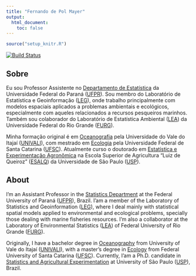 ```yaml
---
title: "Fernando de Pol Mayer"
output:
  html_document:
    toc: false
---
```


```r
source("setup_knitr.R")
```

[![Build Status](https://travis-ci.org/fernandomayer/fernandomayer.github.io.svg)](https://travis-ci.org/fernandomayer/fernandomayer.github.io)

## Sobre

Eu sou Professor Assistente no [Departamento de Estatística][1] da
Universidade Federal do Paraná ([UFPR][2]). Sou membro do Laboratório de
Estatística e Geoinformação ([LEG][]), onde trabalho principalmente com
modelos espaciais aplicados a problemas ambientais e ecológicos,
especialmente com aqueles relacionados a recursos pesqueiros marinhos.
Também sou colaborador do Laboratório de Estatística Ambiental ([LEA][])
da Universidade Federal do Rio Grande ([FURG][]).

Minha formação original é em [Oceanografia][3] pela Universidade do Vale do
Itajaí ([UNIVALI][4]), com mestrado em [Ecologia][5] pela Universidade Federal de
Santa Catarina ([UFSC][6]). Atualmente curso o doutorado em [Estatística e
Experimentação Agronômica][] na Escola Superior de Agricultura "Luiz de
Queiroz" ([ESALQ][]) da Universidade de São Paulo ([USP][7]).

## About

I'm an Assistant Professor in the [Statistics Department][1] at the
Federal University of Paraná ([UFPR][8]), Brazil. I'am a member of the
Laboratory of Statistics and Geoinformation ([LEG][]), where I deal
mainly with statistical spatial models applied to environmental and
ecological problems, specially those dealing with marine fisheries
resources. I'm also a collaborator at the Laboratory of Environmental
Statistics ([LEA][]) of Federal University of Rio Grande ([FURG][]).

Originally, I have a bachelor degree in [Oceanography][3] from University
of Vale do Itajaí ([UNIVALI][9]), with a master's degree in [Ecology][5]
from Federal University of Santa Catarina ([UFSC][10]). Currently, I'am a
Ph.D. candidate in [Statistics and Agricultural Experimentation][] at
University of São Paulo ([USP][11]), Brazil.


<!-- links -->

[1]: http://www.est.ufpr.br/
[2]: http://www.ufpr.br/
[LEG]: http://www.leg.ufpr.br/
[LEA]: http://www.imef.furg.br/index.php/laboratorios/12-lea.html
[FURG]: http://www.furg.br/
[3]: http://www.univali.br/oceano
[4]: http://www.univali.br/
[5]: http://poseco.ufsc.br
[6]: http://ufsc.br/
[Estatística e Experimentação Agronômica]: http://www4.esalq.usp.br/pg/programas/estatistica
[ESALQ]: http://www4.esalq.usp.br/
[7]: http://www5.usp.br/
[8]: https://issuu.com/ufprdigital/docs/ufpr_english
[9]: http://www.univali.br/english
[10]: http://en.ufsc.br
[Statistics and Agricultural Experimentation]: http://www.en.esalq.usp.br/graduate/programs/agricultural-statistics-and-experimentation
[11]: http://www5.usp.br/en/

[OA]: http://en.wikipedia.org/wiki/Open_source
[GNU/Linux]: http://en.wikipedia.org/wiki/Linux
[R]: http://r-project.org
[Latex]: http://www.latex-project.org/
[en_CV]: files/CV_web/CV_Fernando_Mayer_en_web.pdf
[pt-BR_CV]: files/CV_web/CV_Fernando_Mayer_pt-BR_web.pdf
